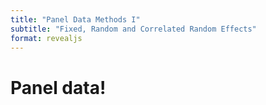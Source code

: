 ```yaml
---
title: "Panel Data Methods I"
subtitle: "Fixed, Random and Correlated Random Effects"
format: revealjs
---
```


# Panel data!

